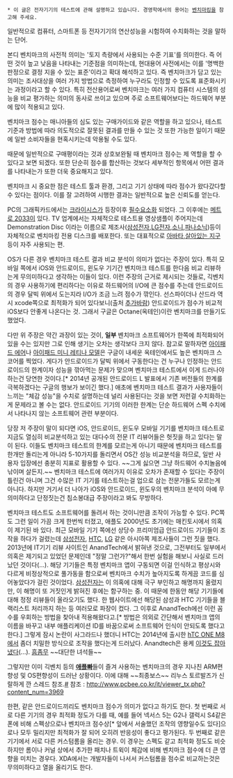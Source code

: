  * 이 글은 전자기기의 테스트에 관해 설명하고 있습니다. 경영학에서의 용어는 [[벤치마킹]]을 참고해 주세요.
{{{#!html
<iframe width="560" height="349" src="http://www.youtube.com/embed/gdZoAExbj88" frameborder="0" allowfullscreen></iframe>
}}}

일반적으로 컴퓨터, 스마트폰 등 전자기기의 연산성능을 시험하여 수치화하는 것을 말하는 단어.

본디 벤치마크의 사전적 의미는 '토지 측량에서 사용되는 수준 기표'를 의미한다. 즉 어떤 것이 높고 낮음을 나타내는 기준점을 의미하는데, 현대용어 사전에서는 이를 '명백한 판정으로 결정 지을 수 있는 표준'이라고 확대 해석하고 있다. 즉 벤치마크가 담고 있는 의미는 조사대상을 여러 가지 방법으로 측정하여 누구라도 인정할 수 있도록 표준화시키는 과정이라고 할 수 있다. 특히 전산용어로써 벤치마크는 여러 가지 컴퓨터 시스템의 성능을 비교 평가하는 의미의 동사로 쓰이고 있으며 주로 소프트웨어보다는 하드웨어 부분에 많이 적용되고 있다.

벤치마크 점수는 매니아들의 심도 있는 구매가이드와 같은 역할을 하고 있으나, 테스트 기준과 방법에 따라 의도적으로 잘못된 결과를 만들 수 있는 것 또한 가능한 일이기 때문에 일반 소비자들을 현혹시키는데 악용될 수도 있다.

때문에 일반적으로 구매평이라는 것과 상호보완될 때 벤치마크 점수는 제 역할을 할 수 있다고 보면 되겠다. 또한 단순히 점수를 합산하는 것보다 세부적인 항목에서 어떤 결과를 나타내는가 또한 더욱 중요해지고 있다.

벤치마크 시 중요한 점은 테스트 툴과 환경, 그리고 기기 상태에 따라 점수가 왔다갔다할 수 있다는 점이다. 이를 잘 고려하여 시행한 결과는 일반적으로 높은 신뢰도를 얻는다.

PC의 그래픽카드에서는 [[크라이시스]]가 등장이후 [[필수요소]]화 되었다. 그 이후에는 [[메트로 2033]]이 있다. TV 업계에서는 자체적으로 테스트용 영상샘플이 주어지는데 Demonstration Disc 이라는 이름으로 제조사([[삼성전자]],[[LG전자]],[[소니]],[[파나소닉]])등이 자체적으로 벤치마킹 전용 디스크를 배포한다. 또는 대표적으로 [[아바타]],[[살아있는 지구]] 등이 자주 사용되는 편.

OS가 다른 경우 벤치마크 테스트 결과 비교 분석이 의미가 없다는 주장이 있다. 특히 모바일 쪽에서 iOS와 안드로이드, 윈도우 기기간 벤치마크 테스트를 한다음 비교 리뷰하는게 무의미하다고 생각하는 이들이 있다. 이런 주장의 근거로 제시되는 것들로, 긱벤치의 경우 사용하기에 편리하다는 이유로 하드웨어의 I/O에 큰 점수를 주는데 안드로이드의 경우 달빅 위에서 도는지라 I/O가 조금 느려 점수가 깎인다. 선스파이더나 산드라 역시 xcode쪽으로 최적화가 되어 있다보니(출처 [[추가바람]]) 안드로이드가 점수가 비교적 iOS보다 안좋게 나온다는 것. 그래서 구글은 Octane(옥테인)이란 벤치마크를 만들기도 했었다.

다만 위 주장은 약간 과장이 있는 것이, '''일부''' 벤치마크 소프트웨어가 한쪽에 최적화되어 있을 수는 있지만 그로 인해 생기는 오차는 생각보다 크지 않다. 참고로 말하자면 [http://www.anandtech.com/show/7460/apple-ipad-air-review/3 아이패드 에어]나 [http://www.anandtech.com/show/7519/apple-ipad-mini-with-retina-display-reviewed/2 아이패드 미니 레티나 모델]은 구글이 내세운 옥테인에서도 높은 벤치마크 스코어를 찍었다. 게다가 안드로이드가 달빅 위에서 구동한다는 건 누구나 인정하는 안드로이드의 한계이자 성능을 깎아먹는 문제가 맞으며 벤치마크 테스트에서 이게 드러나야 하는건 당연한 것이다.[* 2014년 공개된 안드로이드 L 발표에서 기존 버전들의 한계를 극복하겠다는 구글의 행보가 보이긴 했다.] 애초에 벤치마크 테스트 결과가 사용자들이 느끼는 "체감 성능"을 수치로 설명하는데 널리 사용된다는 것을 보면 저런걸 수치화하는게 문제라고 볼 수는 없다. 안드로이드 기기의 이러한 한계는 단순 하드웨어 스펙 수치에서 나타나지 않는 소프트웨어 관련 부분이다.

당장 저 주장이 말이 되다면 iOS, 안드로이드, 윈도우 모바일 기기를 벤치마크 테스트로 지금도 열심히 비교분석하고 있는 대다수의 전문 IT 리뷰어들은 헛짓을 하고 있다는 말이 된다. 이들도 벤치마크 테스트의 한계를 모르는게 아니기 때문에 벤치마크 테스트를 한개만 돌리는게 아니라 5-10가지를 돌리면서 OS간 성능 비교분석을 하므로, 일반 사용자 입장에선 충분히 지표로 활용할 수 있다. ~~그게 싫으면 그냥 하드웨어 수치놀음에 낚이며 살든지.~~
벤치마크 테스트에 여러가지 이유로 오차가 존재할 수 있다는 주장이 틀린건 아니며 그건 수많은 IT 기기를 테스트하는걸 업으로 삼는 전문가들도 모르는게 아니다. 하지만 거기서 더 나아가 iOS와 안드로이드, 윈도우의 벤치마크 분석이 아예 무의미하다고 단정짓는건 침소봉대급 주장이라고 봐도 무방하다.

벤치마크 테스트도 소프트웨어를 돌려서 하는 것이니만큼 조작이 가능할 수 있다. PC쪽도 그런 일이 가끔 크게 한번씩 터졌고, 애플도 2000년도 초기에는 매킨토시에서 의혹이 제기된 바 있다. 
최근 모바일 기기 쪽에선 상당수 프리미엄급 안드로이드 기기들이 조작을 하다가 걸렸는데 [[삼성전자]], [[HTC]], [[LG]] 같은 아시아쪽 제조사들이 그런 짓을 했다. 2013년에 IT기기 리뷰 사이트인 AnandTech에서 밝혀낸 것으로, 그전부터도 일부에서 의혹은 제기되고 있었던 문제인데 "정말 그런가?"해서 한번 실험을 해보니 사실로 드러났던 것이다(...). 해당 기기들은 특정 벤치마크 앱이 구동되면 이걸 인식하고 평상시와 다르게 비정상적으로 풀가동을 함으로써 벤치마크 수치가 높아지도록 하게끔 코드를 심어놓았다가 걸린 것이었다. [[삼성전자]]는 이 의혹에 대해 극구 부인하고 해명까지 올렸지만, 이 해명이 또 거짓인게 밝혀진 후에는 함구하는 중. 이 때문에 한동안 해당 기기들에 대해 정정 리뷰들이 올라오기도 했다. 한 웹사이트에선 해당된 삼성과 HTC 기기들을 블랙리스트 처리까지 하는 등 여러모로 파장이 컸다. 그 이후로 AnandTech에선 이런 꼼수를 우회하는 방법을 찾아내 적용해왔다고.[* 방법은 의외로 간단해서 벤치마크 앱의 이름을 바꾸고 내부 애플리케이션 ID를 바꿈으로써 소프트웨어 인식이 안되도록 했다고 한다.]
그렇게 잠시 논란이 사그라드나 했더니 HTC는 2014년에 출시한 [[hTC ONE M8]]에서 좀더 치밀한 방식으로 조작을 했다는게 드러났다. Anandtech은 용케 [http://www.anandtech.com/show/7893/the-htc-one-m8-review/6 이것도 잡아냈다](...). [[흠좀무]] ~~대단한 녀석들~~

그렇지만 이미 긱벤치 등의 '''[[애플빠]]'''들이 즐겨 사용하는 벤치마크의 경우 지나친 ARM편향성 및 OS편향성이 드러난 상황이다. 이에 대해 ~~최종보스~~ 리누스 토르발즈가 신랄하게 깐 스레드 참조.[http://www.realworldtech.com/forum/?threadid=136526&curpostid=136666 #]
참조 : http://www.pcbee.co.kr/it/viewer_tx.php?content_num=3969

한편, 같은 안드로이드끼리도 벤치마크 점수가 의미가 없다고 하기도 한다. 첫 번째로 서로 다른 기기의 경우 최적화 정도가 다를 때, 예를 들어 넥서스 5는 G2나 갤럭시 S4같은 폰에 비해 스펙상으로나 벤치마크 점수상[* 앞에서 서술했던 조작의 영향일수도 있다]으로나 모두 밀리지만 최적화가 잘 되어 오히려 반응성이 좋다고 평가된다. 두 번째로 같은 기기에서 서로 다른 커스텀롬을 올리는 경우. 이 경우는 스펙도 같고 최적화 정도도 비슷하지만 롬이나 커널 상에서 추가한 패치나 트윅이 체감에 비해 벤치마크 점수에 더 큰 영향을 미치는 경우다. XDA에서는 개발자들이 나서서 커스텀롬을 점수로 비교하는것은 무의미하다고 열을 올리기도 한다.
